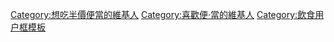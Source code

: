 {{Userbox-2
  |border-c = #000000
  |border-s = 1
  |id1-c     = red
  |id1-s     = 12
  |id1-fc    = white
  |id2-c     = red
  |id2-s     = 12
  |id2-fc    = white
  |info-c   = White
  |info-s   = 9
  |info-fc  = Black
  |id1       = 半額
  |id2       = 50%
  |info     = 這個用戶想要在便利商店裡[[便·當|{{black|搶到便宜的}}]]'''[[便當|半價便當]]'''。
}}
<includeonly>[[Category:想吃半價便當的維基人]][[Category:喜歡便·當的維基人]] </includeonly>
<noinclude>[[Category:飲食用户框模板]]</noinclude>